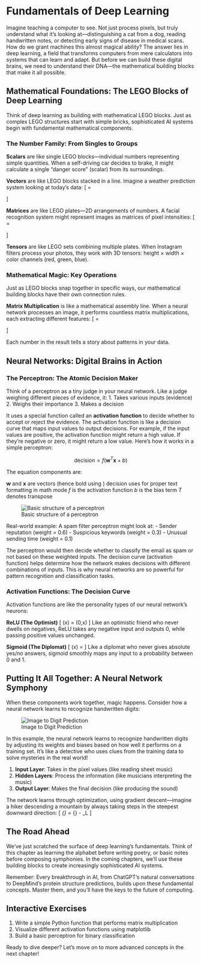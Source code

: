 # Fundamentals of Deep Learning {#sec-fundamentals}

Imagine teaching a computer to see. Not just process pixels, but truly understand what it's looking at—distinguishing a cat from a dog, reading handwritten notes, or detecting early signs of disease in medical scans. How do we grant machines this almost magical ability? The answer lies in deep learning, a field that transforms computers from mere calculators into systems that can learn and adapt. But before we can build these digital brains, we need to understand their DNA—the mathematical building blocks that make it all possible.

## Mathematical Foundations: The LEGO Blocks of Deep Learning

Think of deep learning as building with mathematical LEGO blocks. Just as complex LEGO structures start with simple bricks, sophisticated AI systems begin with fundamental mathematical components.

### The Number Family: From Singles to Groups

**Scalars** are like single LEGO blocks—individual numbers representing simple quantities. When a self-driving car decides to brake, it might calculate a single "danger score" (scalar) from its surroundings.

**Vectors** are like LEGO blocks stacked in a line. Imagine a weather prediction system looking at today's data:
\[
\text{weather_data} = \begin{bmatrix} 72 \text{ °F} \\ 65\% \text{ humidity} \\ 10 \text{ mph wind} \end{bmatrix}
\]

**Matrices** are like LEGO plates—2D arrangements of numbers. A facial recognition system might represent images as matrices of pixel intensities:
\[
\text{face_image} = \begin{bmatrix} 
120 & 150 & 130 \\
100 & 200 & 180 \\
80 & 170 & 140
\end{bmatrix}
\]

**Tensors** are like LEGO sets combining multiple plates. When Instagram filters process your photos, they work with 3D tensors: height × width × color channels (red, green, blue).

### Mathematical Magic: Key Operations

Just as LEGO blocks snap together in specific ways, our mathematical building blocks have their own connection rules.

**Matrix Multiplication** is like a mathematical assembly line. When a neural network processes an image, it performs countless matrix multiplications, each extracting different features:
\[
\begin{bmatrix} 1 & 2 \\ 3 & 4 \end{bmatrix} \times 
\begin{bmatrix} 5 & 6 \\ 7 & 8 \end{bmatrix} = 
\begin{bmatrix} 19 & 22 \\ 43 & 50 \end{bmatrix}
\]

Each number in the result tells a story about patterns in your data.

## Neural Networks: Digital Brains in Action

### The Perceptron: The Atomic Decision Maker

Think of a perceptron as a tiny judge in your neural network. Like a judge weighing different pieces of evidence, it:
1. Takes various inputs (evidence)
2. Weighs their importance
3. Makes a decision

It uses a special function called an **activation function** to decide whether to accept or reject the evidence. The activation function is like a decision curve that maps input values to output decisions.
For example, if the input values are positive, the activation function might return a high value. If they're negative or zero, it might return a low value.
Here’s how it works in a simple perceptron:


$$
\text{decision} = f(\mathbf{w}^T\mathbf{x} + b)
$$

The equation components are:

$\mathbf{w}$ and $\mathbf{x}$ are vectors (hence bold using \mathbf)
$\text{decision}$ uses \text for proper text formatting in math mode
$f$ is the activation function
$b$ is the bias term
$T$ denotes transpose

![Basic structure of a perceptron](images/basic-perceptron.svg)

Real-world example: A spam filter perceptron might look at:
- Sender reputation (weight = 0.6)
- Suspicious keywords (weight = 0.3)
- Unusual sending time (weight = 0.1)

The perceptron would then decide whether to classify the email as spam or not based on these weighted inputs. The decision curve (activation function) helps determine how the network makes decisions with different combinations of inputs. This is why neural networks are so powerful for pattern recognition and classification tasks.

### Activation Functions: The Decision Curve

Activation functions are like the personality types of our neural network's neurons:

**ReLU (The Optimist)**
\[
\text{ReLU}(x) = \max(0,x)
\]
Like an optimistic friend who never dwells on negatives, ReLU takes any negative input and outputs 0, while passing positive values unchanged.

**Sigmoid (The Diplomat)**
\[
\sigma(x) = \frac{1}{1 + e^{-x}}
\]
Like a diplomat who never gives absolute yes/no answers, sigmoid smoothly maps any input to a probability between 0 and 1.

## Putting It All Together: A Neural Network Symphony

When these components work together, magic happens. Consider how a neural network learns to recognize handwritten digits:


![Image to Digit Prediction](images/basic-neural-network.svg)

In this example, the neural network learns to recognize handwritten digits by adjusting its weights and biases based on how well it performs on a training set. It's like a detective who uses clues from the training data to solve mysteries in the real world!








1. **Input Layer**: Takes in the pixel values (like reading sheet music)
2. **Hidden Layers**: Process the information (like musicians interpreting the music)
3. **Output Layer**: Makes the final decision (like producing the sound)

The network learns through optimization, using gradient descent—imagine a hiker descending a mountain by always taking steps in the steepest downward direction:
\[
\theta_{\text{new}} = \theta_{\text{old}} - \eta \nabla_\theta L
\]

## The Road Ahead

We've just scratched the surface of deep learning's fundamentals. Think of this chapter as learning the alphabet before writing poetry, or basic notes before composing symphonies. In the coming chapters, we'll use these building blocks to create increasingly sophisticated AI systems.

Remember: Every breakthrough in AI, from ChatGPT's natural conversations to DeepMind's protein structure predictions, builds upon these fundamental concepts. Master them, and you'll have the keys to the future of computing.

## Interactive Exercises

1. Write a simple Python function that performs matrix multiplication
2. Visualize different activation functions using matplotlib
3. Build a basic perceptron for binary classification

Ready to dive deeper? Let's move on to more advanced concepts in the next chapter!